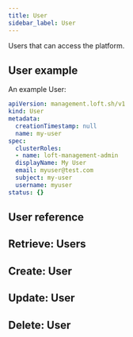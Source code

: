 ```yaml
---
title: User
sidebar_label: User
---
```


Users that can access the platform.

## User example

An example User:
```yaml
apiVersion: management.loft.sh/v1
kind: User
metadata:
  creationTimestamp: null
  name: my-user
spec:
  clusterRoles:
  - name: loft-management-admin
  displayName: My User
  email: myuser@test.com
  subject: my-user
  username: myuser
status: {}

```

## User reference

<Reference />

## Retrieve: Users

<Retrieve />

## Create: User

<Create />

## Update: User

<Update />

## Delete: User

<Delete />


